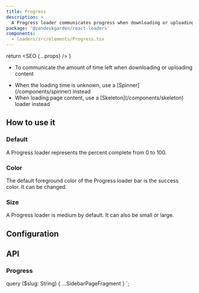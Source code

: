 ```yaml
---
title: Progress
description: >
  A Progress loader communicates progress when downloading or uploading content.
package: '@zendeskgarden/react-loaders'
components:
  - loaders/src/elements/Progress.tsx
---
```



  return <SEO {...props} />
}

<Usage>
  <Use>
    <ul>
      <li>To communicate the amount of time left when downloading or uploading content</li>
    </ul>
  </Use>
  <Misuse>
    <ul>
      <li>
        <Markdown>
          When the loading time is unknown, use a [Spinner](/components/spinner) instead
        </Markdown>
      </li>
      <li>
        <Markdown>
          When loading page content, use a [Skeleton](/components/skeleton) loader instead
        </Markdown>
      </li>
    </ul>
  </Misuse>
</Usage>

## How to use it

### Default

A Progress loader represents the percent complete from 0 to 100.


<CodeExample code={DefaultCode}>
  <Default />
</CodeExample>

### Color

The default foreground color of the Progress loader bar is the success color. It
can be changed.


<CodeExample code={ColorCode}>
  <Color />
</CodeExample>

### Size

A Progress loader is medium by default. It can also be small or large.


<CodeExample code={SizeCode}>
  <Size />
</CodeExample>

## Configuration

<Configuration reactPackage={props.data.mdx.package} components={props.data.mdx.components} />

## API

### Progress

<Component components={props.data.mdx.components} componentName="progress" />

<PropSheet components={props.data.mdx.components} componentName="progress" />


  query ($slug: String) {
    ...SidebarPageFragment
  }
`;
